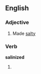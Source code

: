 ==English==

===Adjective===
{{en-adj}}

#Made [[salty]]

===Verb===
'''salinized'''

# {{past of|[[salinize]]}}